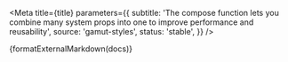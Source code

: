 

<Meta
  title={title}
  parameters={{
    subtitle:
      'The compose function lets you combine many system props into one to improve performance and reusability',
    source: 'gamut-styles',
    status: 'stable',
  }}
/>

<Description>{formatExternalMarkdown(docs)}</Description>
